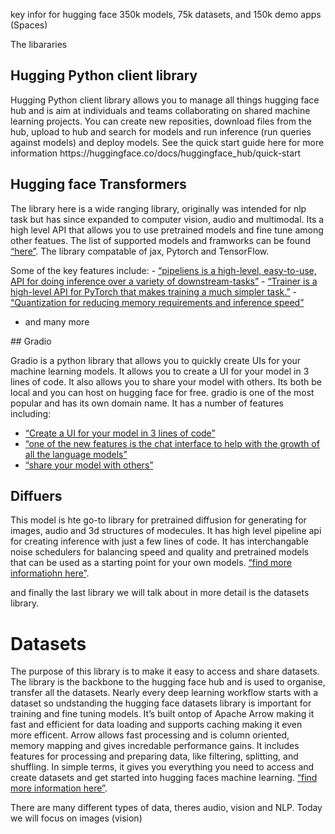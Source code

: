 
key infor for hugging face 350k models, 75k datasets, and 150k demo apps (Spaces)


The libararies 

## Hugging Python client library

Hugging Python client library allows you to manage all things hugging face hub and is aim at individuals and teams collaborating on shared machine learning projects. You can create new reposities, download files from the hub, upload to hub and search for models and run inference (run queries against models) and  deploy models.  See the quick start guide here for more information https://huggingface.co/docs/huggingface_hub/quick-start


## Hugging face Transformers 

The library here is a wide ranging library, originally was intended for nlp task but has since expanded to computer vision, audio and multimodal.  Its a high level API that allows you to use pretrained models and fine tune among other featues.  The list of supported models and framworks can be found ["here"](https://huggingface.co/docs/transformers/index).  The library compatable of jax, Pytorch and TensorFlow.  

Some of the key features include:
 - ["pipeliens is a high-level, easy-to-use, API for doing inference over a variety of downstream-tasks"](https://huggingface.co/docs/transformers/main_classes/pipelines)
 - ["Trainer is a high-level API for PyTorch that makes training a much simpler task."](https://huggingface.co/docs/transformers/main_classes/trainer)
 - ["Quantization for reducing memory requirements and inference speed"](https://huggingface.co/docs/transformers/main_classes/quantization)
 
 - and many more

 ## Gradio 

Gradio is a python library that allows you to quickly create UIs for your machine learning models.  It allows you to create a UI for your model in 3 lines of code.  It also allows you to share your model with others. Its both be local and you can host on hugging face for free.   gradio is one of the most popular and has its own domain name.  It has a number of features including:

- ["Create a UI for your model in 3 lines of code"](https://gradio.app/getting_started)
- ["one of the new features is the chat interface to help with the growth of all the language models"](https://www.gradio.app/docs/chatinterface)
- ["share your model with others"](https://gradio.app/getting_started)

## Diffuers 

This model is hte go-to library for pretrained diffusion for generating for images, audio and 3d structures of modecules.  It has high level pipeline api for creating inference with just a few lines of code.  It has interchangable noise schedulers for balancing speed and quality and pretrained models that can be used as a starting point for your own models.  ["find more informatiohn here"](https://huggingface.co/docs/diffusers/index).

and finally the last library we will talk about in more detail is the datasets library.

# Datasets

The purpose of this library is to make it easy to access and share datasets. The library is the backbone to the hugging face hub and is used to organise, transfer all the datasets.  Nearly every deep learning workflow starts with a dataset so undstanding the hugging face datasets library is important for training and fine tuning models.   It's built ontop of Apache Arrow making it fast and efficient for data loading and supports caching making it even more efficent.  Arrow allows fast processing and is column oriented, memory mapping and gives incredable performance gains. It includes features for processing and preparing data, like filtering, splitting, and shuffling.  In simple terms, it gives you everything you need to access and create datasets and get started into hugging faces machine learning. ["find more information here"](https://huggingface.co/docs/datasets/index).  

There are many different types of data, theres audio, vision and NLP.  Today we will focus on images (vision) 



